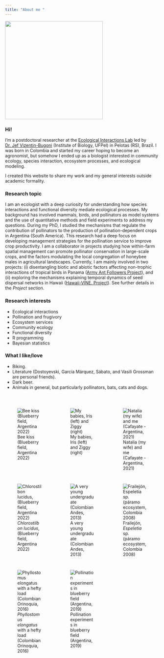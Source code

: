 ```yaml
---
title: "About me "
---
```


![](photos/IMG_8708.jpg){fig-align="center" width="319"}

### Hi!

I'm a postdoctoral researcher at the [Ecological Interactions Lab](https://sites.google.com/site/vizentinbugoni/) led by [Dr. Jef Vizentin-Bugoni](https://sites.google.com/site/vizentinbugoni/home/people) (Institute of Biology, UFPel) in Pelotas (RS), Brazil. I was born in Colombia and started my career hoping to become an agronomist, but somehow I ended up as a biologist interested in community ecology, species interaction, ecosystem processes, and ecological modeling.

I created this website to share my work and my general interests outside academic formality.

### Research topic

I am an ecologist with a deep curiosity for understanding how species interactions and functional diversity mediate ecological processes. My background has involved mammals, birds, and pollinators as model systems and the use of quantitative methods and field experiments to address my questions. During my PhD, I studied the mechanisms that regulate the contribution of pollinators to the production of pollination-dependent crops in Argentina (South America). This research had a deep focus on developing management strategies for the pollination service to improve crop productivity. I am a collaborator in projects studying how within-farm spatial management can promote pollinator conservation in large-scale crops, and the factors modulating the local congregation of honeybee males in agricultural landscapes. Currently, I am mainly involved in two projects: (i) disentangling biotic and abiotic factors affecting non-trophic interactions of tropical birds in Panama ([Army Ant Followers Project](https://www.tarwaterlab.com/copy-of-panama-plumas-project)), and (ii) exploring the mechanisms explaining temporal dynamics of seed dispersal networks in Hawaii ([Hawaii-VINE. Project](https://www.tarwaterlab.com/hawaii-vine-project)). See further details in the *Project* section.


### Research interests

-   Ecological interactions
-   Pollination and frugivory
-   Ecosystem services
-   Community ecology
-   Functional diversity
-   R programming
-   Bayesian statistics

### What I like/love

-   Biking.
-   Literature (Dostoyevski, García Márquez, Sábato, and Vasili Grossman are personal friends).
-   Dark beer.
-   Animals in general, but particularly pollinators, bats, cats and dogs.

\

::: {style="display: grid;grid-template-columns: repeat(auto-fill, minmax(150px, 1fr));grid-gap: 1em;"}
![Bee kiss (Blueberry field, Argentina 2022)](photos/bee_kiss.jpg){group="my-gallery"}

![My babies, Iris (left) and Ziggy (right)](photos/IMG_1347.jpg){group="my-gallery"}

![Natalia (my wife) and me (Cafayate - Argentina, 2021)](photos/IMG_8753.jpg){group="my-gallery"}

![*Chlorostilbon lucidus*, (Blueberry field, Argentina 2022)](photos/DSCN3099.jpg){group="my-gallery"}


![A very young undergraduate (Colombian Andes, 2013)](photos/IMG_0049.jpg){group="my-gallery"}


![Frailejón, *Espeletia* sp. (páramo ecosystem, Colombia 2008)](photos/GEDC0158.jpg){group="my-gallery"}

![*Phyllostomus elongatus* with a hefty load (Colombian Orinoquia, 2016)](photos/Phyllostomus_elongatus.jpg){group="my-gallery"}

![Pollination experiments in blueberry field (Argentina, 2019)](photos/IMG_20190523_151734.jpg){group="my-gallery"}




:::



